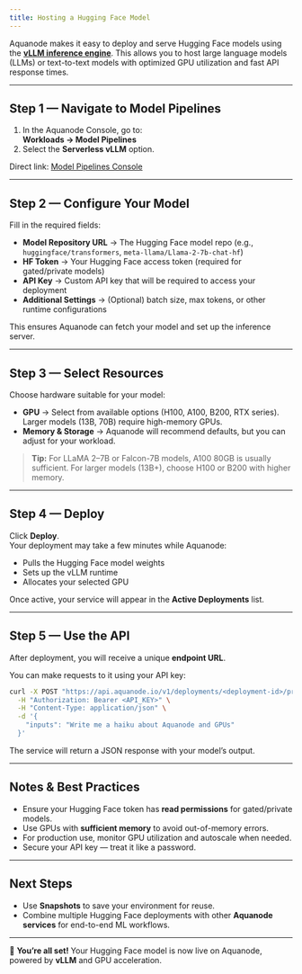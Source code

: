 ```yaml
---
title: Hosting a Hugging Face Model
---
```


Aquanode makes it easy to deploy and serve Hugging Face models using the **[vLLM inference engine](https://vllm.ai/)**. This allows you to host large language models (LLMs) or text-to-text models with optimized GPU utilization and fast API response times.  

---

## Step 1 — Navigate to Model Pipelines

1. In the Aquanode Console, go to:  
   **Workloads → Model Pipelines**  
2. Select the **Serverless vLLM** option.  

Direct link: [Model Pipelines Console](https://console.aquanode.io/workloads/model-pipeline/serverless-vllm)

---

## Step 2 — Configure Your Model

Fill in the required fields:

- **Model Repository URL** → The Hugging Face model repo (e.g., `huggingface/transformers`, `meta-llama/Llama-2-7b-chat-hf`)  
- **HF Token** → Your Hugging Face access token (required for gated/private models)  
- **API Key** → Custom API key that will be required to access your deployment  
- **Additional Settings** → (Optional) batch size, max tokens, or other runtime configurations  

This ensures Aquanode can fetch your model and set up the inference server.

---

## Step 3 — Select Resources

Choose hardware suitable for your model:

- **GPU** → Select from available options (H100, A100, B200, RTX series). Larger models (13B, 70B) require high-memory GPUs.  
- **Memory & Storage** → Aquanode will recommend defaults, but you can adjust for your workload.  

> **Tip:** For LLaMA 2–7B or Falcon-7B models, A100 80GB is usually sufficient. For larger models (13B+), choose H100 or B200 with higher memory.

---

## Step 4 — Deploy

Click **Deploy**.  
Your deployment may take a few minutes while Aquanode:  
- Pulls the Hugging Face model weights  
- Sets up the vLLM runtime  
- Allocates your selected GPU  

Once active, your service will appear in the **Active Deployments** list.

---

## Step 5 — Use the API

After deployment, you will receive a unique **endpoint URL**.  

You can make requests to it using your API key:

```bash
curl -X POST "https://api.aquanode.io/v1/deployments/<deployment-id>/predict" \
  -H "Authorization: Bearer <API_KEY>" \
  -H "Content-Type: application/json" \
  -d '{
    "inputs": "Write me a haiku about Aquanode and GPUs"
  }'
````

The service will return a JSON response with your model’s output.

---

## Notes & Best Practices

* Ensure your Hugging Face token has **read permissions** for gated/private models.
* Use GPUs with **sufficient memory** to avoid out-of-memory errors.
* For production use, monitor GPU utilization and autoscale when needed.
* Secure your API key — treat it like a password.

---

## Next Steps

* Use **Snapshots** to save your environment for reuse.
* Combine multiple Hugging Face deployments with other **Aquanode services** for end-to-end ML workflows.

---

🎉 **You’re all set!**
Your Hugging Face model is now live on Aquanode, powered by **vLLM** and GPU acceleration.

